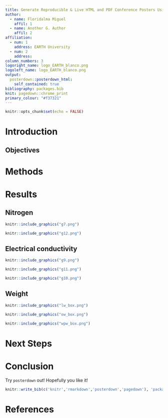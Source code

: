 ```yaml
---
title: Generate Reproducible & Live HTML and PDF Conference Posters Using RMarkdown
author:
  - name: Floridalma Miguel
    affil: 1
  - name: Another G. Author
    affil: 2
affiliation:
  - num: 1
    address: EARTH University
  - num: 2
    address: 
column_numbers: 3
logoright_name: logo_EARTH_blanco.png
logoleft_name: logo_EARTH_blanco.png
output: 
  posterdown::posterdown_html:
    self_contained: true
bibliography: packages.bib
knit: pagedown::chrome_print
primary_colour: "#f37321"
---
```


```r
knitr::opts_chunk$set(echo = FALSE)
```

# Introduction


## Objectives



# Methods



# Results


## Nitrogen 

```r

knitr::include_graphics("g7.png")
```

```r

knitr::include_graphics("g12.png")
```

## Electrical conductivity

```r

knitr::include_graphics("g9.png")
```


```r

knitr::include_graphics("g11.png")
```

```r

knitr::include_graphics("g10.png")
```

## Weight

```r

knitr::include_graphics("lw_box.png")
```

```r

knitr::include_graphics("ow_box.png")
```

```r

knitr::include_graphics("wpw_box.png")
```

# Next Steps



# Conclusion

Try `posterdown` out! Hopefully you like it!

```r
knitr::write_bib(c('knitr','rmarkdown','posterdown','pagedown'), 'packages.bib')
```

# References

